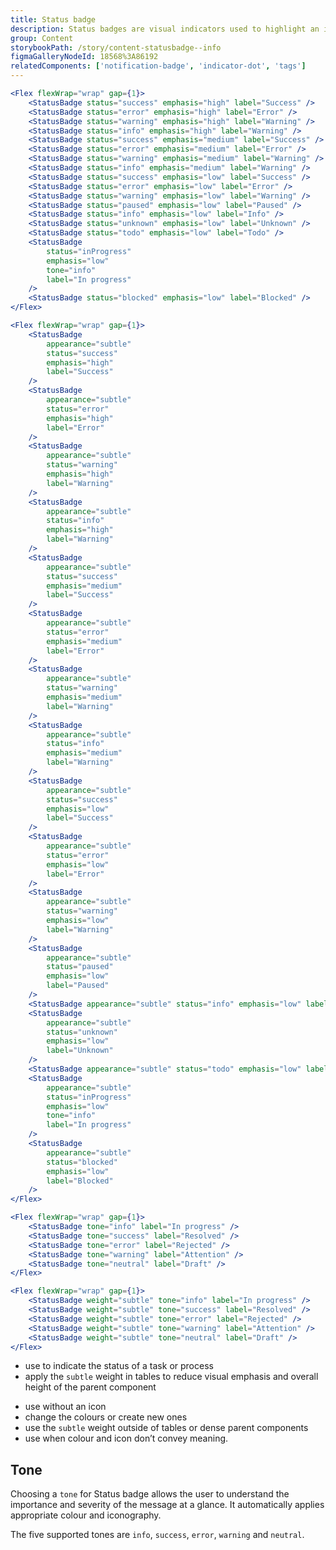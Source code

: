 ```yaml
---
title: Status badge
description: Status badges are visual indicators used to highlight an item’s status for quick recognition.
group: Content
storybookPath: /story/content-statusbadge--info
figmaGalleryNodeId: 18568%3A86192
relatedComponents: ['notification-badge', 'indicator-dot', 'tags']
---
```


```jsx live
<Flex flexWrap="wrap" gap={1}>
	<StatusBadge status="success" emphasis="high" label="Success" />
	<StatusBadge status="error" emphasis="high" label="Error" />
	<StatusBadge status="warning" emphasis="high" label="Warning" />
	<StatusBadge status="info" emphasis="high" label="Warning" />
	<StatusBadge status="success" emphasis="medium" label="Success" />
	<StatusBadge status="error" emphasis="medium" label="Error" />
	<StatusBadge status="warning" emphasis="medium" label="Warning" />
	<StatusBadge status="info" emphasis="medium" label="Warning" />
	<StatusBadge status="success" emphasis="low" label="Success" />
	<StatusBadge status="error" emphasis="low" label="Error" />
	<StatusBadge status="warning" emphasis="low" label="Warning" />
	<StatusBadge status="paused" emphasis="low" label="Paused" />
	<StatusBadge status="info" emphasis="low" label="Info" />
	<StatusBadge status="unknown" emphasis="low" label="Unknown" />
	<StatusBadge status="todo" emphasis="low" label="Todo" />
	<StatusBadge
		status="inProgress"
		emphasis="low"
		tone="info"
		label="In progress"
	/>
	<StatusBadge status="blocked" emphasis="low" label="Blocked" />
</Flex>
```

```jsx live
<Flex flexWrap="wrap" gap={1}>
	<StatusBadge
		appearance="subtle"
		status="success"
		emphasis="high"
		label="Success"
	/>
	<StatusBadge
		appearance="subtle"
		status="error"
		emphasis="high"
		label="Error"
	/>
	<StatusBadge
		appearance="subtle"
		status="warning"
		emphasis="high"
		label="Warning"
	/>
	<StatusBadge
		appearance="subtle"
		status="info"
		emphasis="high"
		label="Warning"
	/>
	<StatusBadge
		appearance="subtle"
		status="success"
		emphasis="medium"
		label="Success"
	/>
	<StatusBadge
		appearance="subtle"
		status="error"
		emphasis="medium"
		label="Error"
	/>
	<StatusBadge
		appearance="subtle"
		status="warning"
		emphasis="medium"
		label="Warning"
	/>
	<StatusBadge
		appearance="subtle"
		status="info"
		emphasis="medium"
		label="Warning"
	/>
	<StatusBadge
		appearance="subtle"
		status="success"
		emphasis="low"
		label="Success"
	/>
	<StatusBadge
		appearance="subtle"
		status="error"
		emphasis="low"
		label="Error"
	/>
	<StatusBadge
		appearance="subtle"
		status="warning"
		emphasis="low"
		label="Warning"
	/>
	<StatusBadge
		appearance="subtle"
		status="paused"
		emphasis="low"
		label="Paused"
	/>
	<StatusBadge appearance="subtle" status="info" emphasis="low" label="Info" />
	<StatusBadge
		appearance="subtle"
		status="unknown"
		emphasis="low"
		label="Unknown"
	/>
	<StatusBadge appearance="subtle" status="todo" emphasis="low" label="Todo" />
	<StatusBadge
		appearance="subtle"
		status="inProgress"
		emphasis="low"
		tone="info"
		label="In progress"
	/>
	<StatusBadge
		appearance="subtle"
		status="blocked"
		emphasis="low"
		label="Blocked"
	/>
</Flex>
```

```jsx live
<Flex flexWrap="wrap" gap={1}>
	<StatusBadge tone="info" label="In progress" />
	<StatusBadge tone="success" label="Resolved" />
	<StatusBadge tone="error" label="Rejected" />
	<StatusBadge tone="warning" label="Attention" />
	<StatusBadge tone="neutral" label="Draft" />
</Flex>
```

```jsx live
<Flex flexWrap="wrap" gap={1}>
	<StatusBadge weight="subtle" tone="info" label="In progress" />
	<StatusBadge weight="subtle" tone="success" label="Resolved" />
	<StatusBadge weight="subtle" tone="error" label="Rejected" />
	<StatusBadge weight="subtle" tone="warning" label="Attention" />
	<StatusBadge weight="subtle" tone="neutral" label="Draft" />
</Flex>
```

<DoHeading />

- use to indicate the status of a task or process
- apply the `subtle` weight in tables to reduce visual emphasis and overall height of the parent component

<DontHeading />

- use without an icon
- change the colours or create new ones
- use the `subtle` weight outside of tables or dense parent components
- use when colour and icon don’t convey meaning.

## Tone

Choosing a `tone` for Status badge allows the user to understand the importance and severity of the message at a glance. It automatically applies appropriate colour and iconography.

The five supported tones are `info`, `success`, `error`, `warning` and `neutral`.

